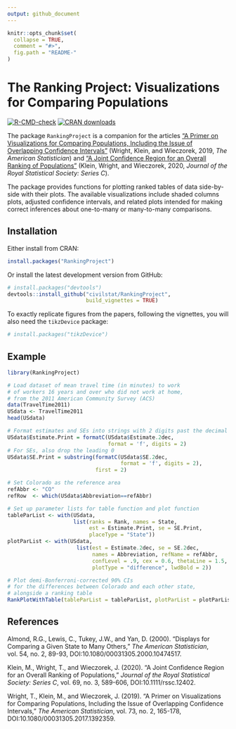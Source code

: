 ```yaml
---
output: github_document
---
```


<!-- README.md is generated from README.Rmd. Please edit that file -->

```r
knitr::opts_chunk$set(
  collapse = TRUE,
  comment = "#>",
  fig.path = "README-"
)
```

# The Ranking Project: Visualizations for Comparing Populations

<!-- badges: start -->
[![R-CMD-check](https://github.com/civilstat/RankingProject/workflows/R-CMD-check/badge.svg)](https://github.com/civilstat/RankingProject/actions)
[![CRAN downloads](https://cranlogs.r-pkg.org/badges/RankingProject?color=0095A8)](https://cran.r-project.org/package=RankingProject)
<!-- badges: end -->

The package `RankingProject` is a companion for the articles ["A Primer on Visualizations for Comparing Populations, Including the Issue of Overlapping Confidence Intervals"](https://doi.org/10.1080/00031305.2017.1392359) (Wright, Klein, and Wieczorek, 2019, *The American Statistician*) and ["A Joint Confidence Region for an Overall Ranking of Populations"](https://doi.org/10.1111/rssc.12402) (Klein, Wright, and Wieczorek, 2020, *Journal of the Royal Statistical Society: Series C*).

The package provides functions for plotting ranked tables of data side-by-side with their plots. The available visualizations include shaded columns plots, adjusted confidence intervals, and related plots intended for making correct inferences about one-to-many or many-to-many comparisons.

## Installation

Either install from CRAN:
```r
install.packages("RankingProject")
```

Or install the latest development version from GitHub:
```r
# install.packages("devtools")
devtools::install_github("civilstat/RankingProject",
                         build_vignettes = TRUE)
```

To exactly replicate figures from the papers, following the vignettes,
you will also need the `tikzDevice` package:

```r
# install.packages("tikzDevice")
```

## Example

```r
library(RankingProject)

# Load dataset of mean travel time (in minutes) to work
# of workers 16 years and over who did not work at home,
# from the 2011 American Community Survey (ACS)
data(TravelTime2011)
USdata <- TravelTime2011
head(USdata)

# Format estimates and SEs into strings with 2 digits past the decimal
USdata$Estimate.Print = formatC(USdata$Estimate.2dec,
                                format = 'f', digits = 2)
# For SEs, also drop the leading 0
USdata$SE.Print = substring(formatC(USdata$SE.2dec,
                                    format = 'f', digits = 2),
                            first = 2)

# Set Colorado as the reference area
refAbbr <- "CO"
refRow  <- which(USdata$Abbreviation==refAbbr)

# Set up parameter lists for table function and plot function
tableParList <- with(USdata,
                     list(ranks = Rank, names = State,
                          est = Estimate.Print, se = SE.Print,
                          placeType = "State"))
plotParList <- with(USdata,
                      list(est = Estimate.2dec, se = SE.2dec,
                           names = Abbreviation, refName = refAbbr,
                           confLevel = .9, cex = 0.6, thetaLine = 1.5,
                           plotType = "difference", lwdBold = 2))

# Plot demi-Bonferroni-corrected 90% CIs
# for the differences between Colorado and each other state,
# alongside a ranking table
RankPlotWithTable(tableParList = tableParList, plotParList = plotParList)
```

## References

Almond, R.G., Lewis, C., Tukey, J.W., and Yan, D. (2000). "Displays for Comparing a Given State to Many Others," *The American Statistician*, vol. 54, no. 2, 89-93, DOI:10.1080/00031305.2000.10474517.

Klein, M., Wright, T., and Wieczorek, J. (2020). "A Joint Confidence Region for an Overall Ranking of Populations," *Journal of the Royal Statistical Society: Series C*, vol. 69, no. 3, 589-606, DOI:10.1111/rssc.12402.

Wright, T., Klein, M., and Wieczorek, J. (2019). "A Primer on Visualizations for Comparing Populations, Including the Issue of Overlapping Confidence Intervals," *The American Statistician*, vol. 73, no. 2, 165-178, DOI:10.1080/00031305.2017.1392359.

